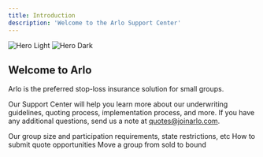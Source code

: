 ```yaml
---
title: Introduction
description: 'Welcome to the Arlo Support Center'
---
```


<img
  className="block dark:hidden"
  src="/images/hero-figma.svg"
  alt="Hero Light"
/>
<img
  className="hidden dark:block"
  src="/images/hero-figma.svg"
  alt="Hero Dark"
/>

## Welcome to Arlo
Arlo is the preferred stop-loss insurance solution for small groups.

Our Support Center will help you learn more about our underwriting guidelines, quoting process, implementation process, and more. If you have any additional questions, send us a note at [quotes@joinarlo.com](mailto:quotes@joinarlo.com).

<CardGroup cols={2}>
  <Card
    title="Underwriting Guidelines"
    icon="pen-to-square"
    href="/underwriting-guidelines"
  >
    Our group size and participation requirements, state restrictions, etc
  </Card>
  <Card
    title="Submit a Quote"
    icon="stars"
    href="/submit-a-quote"
  >
    How to submit quote opportunities
  </Card>
  <Card
    title="Implementation Process"
    icon="screwdriver-wrench"
    href="/implementation"
  >
    Move a group from sold to bound
  </Card>
</CardGroup>

